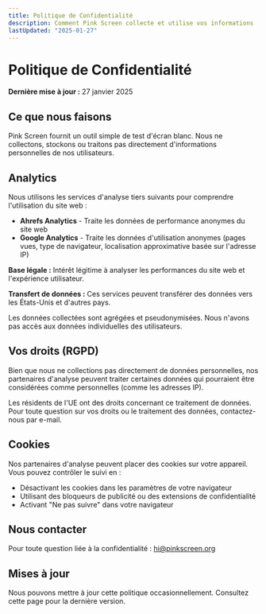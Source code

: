 ```yaml
---
title: Politique de Confidentialité
description: Comment Pink Screen collecte et utilise vos informations
lastUpdated: "2025-01-27"
---
```


# Politique de Confidentialité

**Dernière mise à jour :** 27 janvier 2025

## Ce que nous faisons

Pink Screen fournit un outil simple de test d'écran blanc. Nous ne collectons, stockons ou traitons pas directement d'informations personnelles de nos utilisateurs.

## Analytics

Nous utilisons les services d'analyse tiers suivants pour comprendre l'utilisation du site web :

- **Ahrefs Analytics** - Traite les données de performance anonymes du site web
- **Google Analytics** - Traite les données d'utilisation anonymes (pages vues, type de navigateur, localisation approximative basée sur l'adresse IP)

**Base légale :** Intérêt légitime à analyser les performances du site web et l'expérience utilisateur.

**Transfert de données :** Ces services peuvent transférer des données vers les États-Unis et d'autres pays.

Les données collectées sont agrégées et pseudonymisées. Nous n'avons pas accès aux données individuelles des utilisateurs.

## Vos droits (RGPD)

Bien que nous ne collections pas directement de données personnelles, nos partenaires d'analyse peuvent traiter certaines données qui pourraient être considérées comme personnelles (comme les adresses IP).

Les résidents de l'UE ont des droits concernant ce traitement de données. Pour toute question sur vos droits ou le traitement des données, contactez-nous par e-mail.

## Cookies

Nos partenaires d'analyse peuvent placer des cookies sur votre appareil. Vous pouvez contrôler le suivi en :

- Désactivant les cookies dans les paramètres de votre navigateur
- Utilisant des bloqueurs de publicité ou des extensions de confidentialité
- Activant "Ne pas suivre" dans votre navigateur

## Nous contacter

Pour toute question liée à la confidentialité : hi@pinkscreen.org

## Mises à jour

Nous pouvons mettre à jour cette politique occasionnellement. Consultez cette page pour la dernière version.
